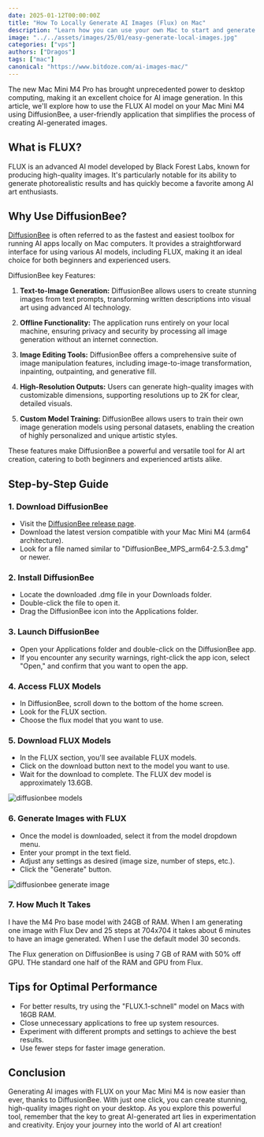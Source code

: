 ```yaml
---
date: 2025-01-12T00:00:00Z
title: "How To Locally Generate AI Images (Flux) on Mac"
description: "Learn how you can use your own Mac to start and generate images with flux or stable difussion."
image: "../../assets/images/25/01/easy-generate-local-images.jpg"
categories: ["vps"]
authors: ["Dragos"]
tags: ["mac"]
canonical: "https://www.bitdoze.com/ai-images-mac/"
---
```



The new Mac Mini M4 Pro has brought unprecedented power to desktop computing, making it an excellent choice for AI image generation. In this article, we'll explore how to use the FLUX AI model on your Mac Mini M4 using DiffusionBee, a user-friendly application that simplifies the process of creating AI-generated images.

## What is FLUX?

FLUX is an advanced AI model developed by Black Forest Labs, known for producing high-quality images. It's particularly notable for its ability to generate photorealistic results and has quickly become a favorite among AI art enthusiasts.

## Why Use DiffusionBee?

[DiffusionBee](https://diffusionbee.com/) is often referred to as the fastest and easiest toolbox for running AI apps locally on Mac computers. It provides a straightforward interface for using various AI models, including FLUX, making it an ideal choice for both beginners and experienced users.

DiffusionBee key Features:

1. **Text-to-Image Generation:** DiffusionBee allows users to create stunning images from text prompts, transforming written descriptions into visual art using advanced AI technology.

2. **Offline Functionality:** The application runs entirely on your local machine, ensuring privacy and security by processing all image generation without an internet connection.

3. **Image Editing Tools:** DiffusionBee offers a comprehensive suite of image manipulation features, including image-to-image transformation, inpainting, outpainting, and generative fill.

4. **High-Resolution Outputs:** Users can generate high-quality images with customizable dimensions, supporting resolutions up to 2K for clear, detailed visuals.

5. **Custom Model Training:** DiffusionBee allows users to train their own image generation models using personal datasets, enabling the creation of highly personalized and unique artistic styles.

These features make DiffusionBee a powerful and versatile tool for AI art creation, catering to both beginners and experienced artists alike.


<YouTubeEmbed
  url="https://www.youtube.com/embed/lD9EJGjTKj8"
  label="How To Locally Generate AI Images (Flux) on Mac"
/>


## Step-by-Step Guide

### 1. Download DiffusionBee

- Visit the [DiffusionBee release page](https://github.com/divamgupta/diffusionbee-stable-diffusion-ui/releases/tag/2.5.3).
- Download the latest version compatible with your Mac Mini M4 (arm64 architecture).
- Look for a file named similar to "DiffusionBee_MPS_arm64-2.5.3.dmg" or newer.

### 2. Install DiffusionBee

- Locate the downloaded .dmg file in your Downloads folder.
- Double-click the file to open it.
- Drag the DiffusionBee icon into the Applications folder.

### 3. Launch DiffusionBee

- Open your Applications folder and double-click on the DiffusionBee app.
- If you encounter any security warnings, right-click the app icon, select "Open," and confirm that you want to open the app.

### 4. Access FLUX Models

- In DiffusionBee, scroll down to the bottom of the home screen.
- Look for the FLUX section.
- Choose the flux model that you want to use.


### 5. Download FLUX Models

- In the FLUX section, you'll see available FLUX models.
- Click on the download button next to the model you want to use.
- Wait for the download to complete. The FLUX dev model is approximately 13.6GB.


![diffusionbee models](../../assets/images/25/01/diffusionbee-models.jpeg)

### 6. Generate Images with FLUX

- Once the model is downloaded, select it from the model dropdown menu.
- Enter your prompt in the text field.
- Adjust any settings as desired (image size, number of steps, etc.).
- Click the "Generate" button.

![diffusionbee generate image](../../assets/images/25/01/diffusionbee-gen-image.png)

### 7. How Much It Takes

I have the M4 Pro base model with 24GB of RAM. When I am generating one image with Flux Dev and 25 steps at 704x704 it takes about 6 minutes to have an image generated. When I use the default model 30 seconds.

The Flux generation on DiffusionBee is using 7 GB of RAM with 50% off GPU. THe standard one half of the RAM and GPU from Flux.

## Tips for Optimal Performance

- For better results, try using the "FLUX.1-schnell" model on Macs with 16GB RAM.
- Close unnecessary applications to free up system resources.
- Experiment with different prompts and settings to achieve the best results.
- Use fewer steps for faster image generation.

## Conclusion

Generating AI images with FLUX on your Mac Mini M4 is now easier than ever, thanks to DiffusionBee. With just one click, you can create stunning, high-quality images right on your desktop. As you explore this powerful tool, remember that the key to great AI-generated art lies in experimentation and creativity. Enjoy your journey into the world of AI art creation!
